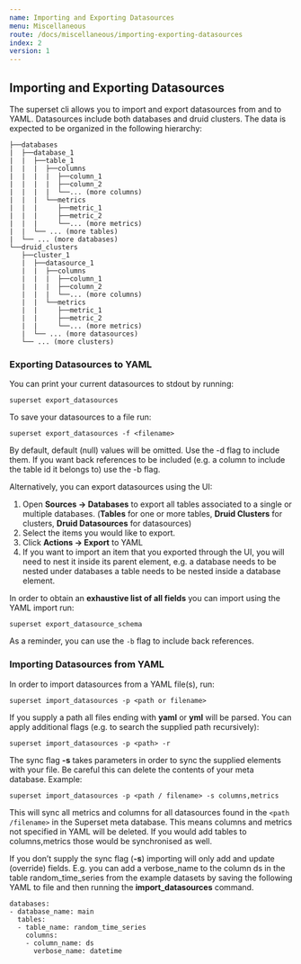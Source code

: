 ```yaml
---
name: Importing and Exporting Datasources
menu: Miscellaneous
route: /docs/miscellaneous/importing-exporting-datasources
index: 2
version: 1
---
```


## Importing and Exporting Datasources

The superset cli allows you to import and export datasources from and to YAML. Datasources include
both databases and druid clusters. The data is expected to be organized in the following hierarchy:

```
├──databases
|  ├──database_1
|  |  ├──table_1
|  |  |  ├──columns
|  |  |  |  ├──column_1
|  |  |  |  ├──column_2
|  |  |  |  └──... (more columns)
|  |  |  └──metrics
|  |  |     ├──metric_1
|  |  |     ├──metric_2
|  |  |     └──... (more metrics)
|  |  └── ... (more tables)
|  └── ... (more databases)
└──druid_clusters
   ├──cluster_1
   |  ├──datasource_1
   |  |  ├──columns
   |  |  |  ├──column_1
   |  |  |  ├──column_2
   |  |  |  └──... (more columns)
   |  |  └──metrics
   |  |     ├──metric_1
   |  |     ├──metric_2
   |  |     └──... (more metrics)
   |  └── ... (more datasources)
   └── ... (more clusters)
```

### Exporting Datasources to YAML

You can print your current datasources to stdout by running:

```
superset export_datasources
```

To save your datasources to a file run:

```
superset export_datasources -f <filename>
```

By default, default (null) values will be omitted. Use the -d flag to include them. If you want back
references to be included (e.g. a column to include the table id it belongs to) use the -b flag.

Alternatively, you can export datasources using the UI:

1. Open **Sources -> Databases** to export all tables associated to a single or multiple databases.
   (**Tables** for one or more tables, **Druid Clusters** for clusters, **Druid Datasources** for
   datasources)
2. Select the items you would like to export.
3. Click **Actions -> Export** to YAML
4. If you want to import an item that you exported through the UI, you will need to nest it inside
   its parent element, e.g. a database needs to be nested under databases a table needs to be nested
   inside a database element.

In order to obtain an **exhaustive list of all fields** you can import using the YAML import run:

```
superset export_datasource_schema
```

As a reminder, you can use the `-b` flag to include back references.

### Importing Datasources from YAML

In order to import datasources from a YAML file(s), run:

```
superset import_datasources -p <path or filename>
```

If you supply a path all files ending with **yaml** or **yml** will be parsed. You can apply
additional flags (e.g. to search the supplied path recursively):

```
superset import_datasources -p <path> -r
```

The sync flag **-s** takes parameters in order to sync the supplied elements with your file. Be
careful this can delete the contents of your meta database. Example:

```
superset import_datasources -p <path / filename> -s columns,metrics
```

This will sync all metrics and columns for all datasources found in the `<path /filename>` in the
Superset meta database. This means columns and metrics not specified in YAML will be deleted. If you
would add tables to columns,metrics those would be synchronised as well.

If you don’t supply the sync flag (**-s**) importing will only add and update (override) fields.
E.g. you can add a verbose_name to the column ds in the table random_time_series from the example
datasets by saving the following YAML to file and then running the **import_datasources** command.

```
databases:
- database_name: main
  tables:
  - table_name: random_time_series
    columns:
    - column_name: ds
      verbose_name: datetime
```
